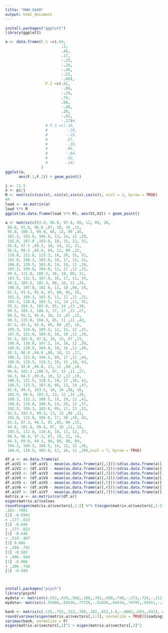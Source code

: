 ```yaml
---
title: "HW8-S440"
output: html_document
---
```


```r
install.packages("ggplot2")
library(ggplot2)

a <- data.frame(F.1 =c(.64,
                         .5,
                         .46,
                         .17,
                         -.29,
                         -.29,
                         -.49,
                         -.52,
                         -.60),
                  F.2 =c(.02,
                         -.06,
                         -.24,
                         .74,
                         .66,
                         -.08,
                         .20,
                         -.03,
                         -.17)#,
                  # F.3 =c(.16,
                  #        -.10,
                  #        -.19,
                  #        .97,
                  #        -.39,
                  #        .09,
                  #        -.04,
                  #        .42,
                  #        .14)
                )
ggplot(a,
      aes(F.1,F.2)) + geom_point()

```

```r
j <- 11.5
x <- pi/j
R <- matrix(c(cos(x),-sin(x),sin(x),cos(x)), ncol = 2, byrow = TRUE)
#R
load <- as.matrix(a)
load %*% R
ggplot(as.data.frame(load %*% R), aes(V1,V2)) + geom_point()

```


```r

a <- matrix(c(93.0, 96.0, 97.8, 09, 12, 09, 20,
 88.8, 91.8, 96.8 ,07, 10, 10 ,15,
 95.0, 100.3, 99.0, 08, 12, 09 ,26,
 101.3, 103.8, 106.8, 13, 14, 12 ,29,
 102.0, 107.8 ,103.0, 10, 15, 12, 32,
 95.8, 97.5 ,99.3, 10, 14, 11, 21,
 95.5, 99.5 ,99.0, 09, 12, 09 ,25,
 110.8, 122.0, 115.3, 18, 20, 15, 51,
 102.8, 108.3, 103.8, 10, 17, 13, 31,
 106.8, 120.5, 102.0, 14, 18, 11 ,39,
 103.3, 109.8, 104.0, 12, 17 ,12 ,32,
 99.5, 111.8, 100.3, 10, 18, 08, 31,
 103.5, 112.5, 107.0, 16, 17, 11, 34,
 99.5, 105.5, 102.3, 08, 10, 11 ,34,
 100.0, 107.0, 102.8, 13, 10 ,08, 34,
 81.5, 93.5, 95.0, 07, 09, 05, 16,
 101.3, 105.3, 102.8, 11, 12 ,11 ,32,
 103.3, 110.8, 103.5, 11, 14 ,11, 35,
 95.3, 104.3, 103.0, 05, 14 ,13 ,30,
 99.5, 105.3, 106.3, 17, 17 ,11 ,27,
 88.5, 95.3, 95.8, 10, 12 ,07 ,15,
 99.3, 115.0, 104.3, 05, 11 ,11 ,42,
 87.5, 92.5, 95.8, 09, 09 ,07, 16,
 105.3, 114.0, 105.3, 12, 15, 12 ,37,
 107.0, 121.0, 109.0, 16, 19 ,12 ,39,
 93.3, 102.0, 97.8, 10, 15, 07 ,23,
 106.8, 118.0, 107.3, 14, 16, 12 ,39,
 106.8, 120.0, 104.8, 10, 16 ,11 ,49,
 92.3, 90.8 ,99.8 ,08, 10, 13 ,17,
 106.3, 121.0, 104.5, 09, 17 ,11 ,44,
 106.0, 119.5, 110.5, 18, 15 ,10, 43,
 88.3, 92.8 ,96.8, 13, 11 ,08 ,10,
 96.0, 103.3 ,100.5, 07, 15 ,11 ,27,
 94.3, 94.5 ,99.0, 10, 12 ,11 ,19,
 106.5, 121.5, 110.5, 18, 17 ,10, 42,
 106.5, 115.5, 107.0, 08, 13, 14 ,47,
 92.0, 99.5, 103.5, 18, 16 ,08, 18,
 102.0, 99.8, 103.3, 13, 12 ,14 ,28,
 108.3, 122.3, 108.5, 15, 19, 12 ,41,
 106.8, 119.0, 106.8, 14, 20, 12 ,37,
 102.5, 109.3, 103.8, 09, 17, 13 ,32,
 92.5, 102.5, 99.3, 13, 15 ,06 ,23,
 102.8, 113.8, 106.8, 17, 20 ,10, 32,
 83.3, 87.3, 96.3, 01 ,05, 09 ,15,
 94.8, 101.8, 99.8, 07, 16 ,11, 24,
 103.5, 112.0, 110.8, 18, 13, 12, 37,
 89.5, 96.0, 97.3, 07, 15, 11, 14,
 84.3, 89.8, 94.3, 08, 08, 08, 09,
 104.3, 109.5, 106.5, 14, 12, 12 ,36,
 106.0, 118.5, 105.0, 12, 16, 11 ,39),ncol = 7, byrow = TRUE)

df.a <- as.data.frame(a)
df.a$V1 <- (df.a$V1 - mean(as.data.frame(a)[,1]))/sd(as.data.frame(a)[,1])
df.a$V2 <- (df.a$V2 - mean(as.data.frame(a)[,2]))/sd(as.data.frame(a)[,2])
df.a$V3 <- (df.a$V3 - mean(as.data.frame(a)[,3]))/sd(as.data.frame(a)[,3])
df.a$V4 <- (df.a$V4 - mean(as.data.frame(a)[,4]))/sd(as.data.frame(a)[,4])
df.a$V5 <- (df.a$V5 - mean(as.data.frame(a)[,5]))/sd(as.data.frame(a)[,5])
df.a$V6 <- (df.a$V6 - mean(as.data.frame(a)[,6]))/sd(as.data.frame(a)[,6])
df.a$V7 <- (df.a$V7 - mean(as.data.frame(a)[,7]))/sd(as.data.frame(a)[,7])
matrix.a <- as.matrix(cor(df.a))
eigen(matrix.a)$values
round(eigen(matrix.a)$vectors[,1:2] %*% t(eigen(matrix.a)$vectors[,1:2]),digits = 3)
.201-.7991
[1] -0.5981
> .177-.823
[1] -0.646
> .177-.823
[1] -0.646
> .533-.467
[1] 0.066
> .209-.791
[1] -0.582
> .496-.504
[1] -0.008
> .206-.794
[1] -0.588



install.packages("psych")
library(psych)
mydata <- matrix(c(.553,.429,.568,.288,.392,.450,.740,-.273,.724,-.211,.595,-.132), ncol = 2, byrow = TRUE)
mydata<- matrix(c(.55986,.81610,.77726,-.52420,.64534,.74795,.93911,-.10492,.79821,-.54323), ncol = 2, byrow = TRUE)

bank <- matrix(c(.115,.755,.322,.788,.182,.652,1.0,-.0002,.683,.032), ncol = 2, byrow = TRUE)
round(varimax(eigen(matrix.a)$vectors[,1:2], normalize = TRUE)$loadings[,1:2], digits = 3)
varimax(bank, normalize = F)
eigen(matrix.a)$vectors[,1]^2 + eigen(matrix.a)$vectors[,2]^2
```

